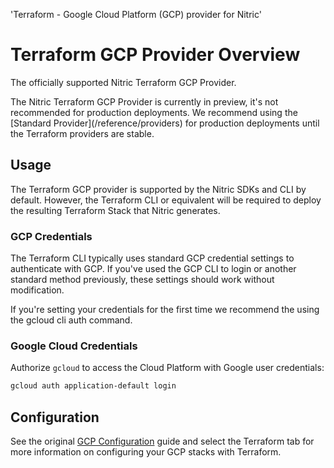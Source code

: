   'Terraform - Google Cloud Platform (GCP) provider for Nitric'

# Terraform GCP Provider Overview

The officially supported Nitric Terraform GCP Provider.

<Note>
  The Nitric Terraform GCP Provider is currently in preview, it's not
  recommended for production deployments. We recommend using the [Standard
  Provider](/reference/providers) for production deployments until the Terraform
  providers are stable.
</Note>

## Usage

The Terraform GCP provider is supported by the Nitric SDKs and CLI by default. However, the Terraform CLI or equivalent will be required to deploy the resulting Terraform Stack that Nitric generates.

### GCP Credentials

The Terraform CLI typically uses standard GCP credential settings to authenticate with GCP. If you've used the GCP CLI to login or another standard method previously, these settings should work without modification.

If you're setting your credentials for the first time we recommend the using the gcloud cli auth command.

### Google Cloud Credentials

Authorize `gcloud` to access the Cloud Platform with Google user credentials:

```bash
gcloud auth application-default login
```

## Configuration

See the original [GCP Configuration](/reference/providers/gcp/configuration) guide and select the Terraform tab for more information on configuring your GCP stacks with Terraform.
